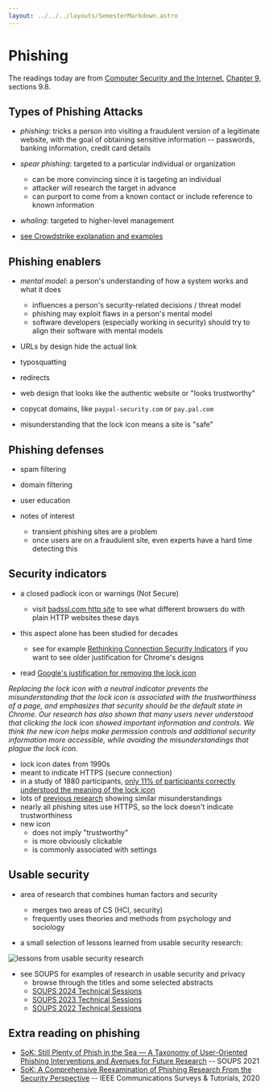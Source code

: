 ```yaml
---
layout: ../../../layouts/SemesterMarkdown.astro
---
```



# Phishing

The readings today are from
[Computer Security and the Internet](https://people.scs.carleton.ca/~paulv/toolsjewels.html),
[Chapter 9](https://people.scs.carleton.ca/~paulv/toolsjewels/TJrev1/ch9-rev1.pdf),
sections 9.8.

## Types of Phishing Attacks

- _phishing_: tricks a person into visiting a fraudulent version of a legitimate
  website, with the goal of obtaining sensitive information -- passwords,
  banking information, credit card details

- _spear phishing_: targeted to a particular individual or organization

  - can be more convincing since it is targeting an individual
  - attacker will research the target in advance
  - can purport to come from a known contact or include reference to known
    information

- _whaling_: targeted to higher-level management

- [see Crowdstrike explanation and examples](https://www.crowdstrike.com/cybersecurity-101/phishing/spear-phishing/)

## Phishing enablers

- _mental model_: a person's understanding of how a system works and what it
  does

  - influences a person's security-related decisions / threat model
  - phishing may exploit flaws in a person's mental model
  - software developers (especially working in security) should try to align
    their software with mental models

- URLs by design hide the actual link
- typosquatting
- redirects
- web design that looks like the authentic website or "looks trustworthy"
- copycat domains, like `paypal-security.com` or `pay.pal.com`
- misunderstanding that the lock icon means a site is "safe"

## Phishing defenses

- spam filtering
- domain filtering
- user education

- notes of interest
  - transient phishing sites are a problem
  - once users are on a fraudulent site, even experts have a hard time detecting
    this

## Security indicators

- a closed padlock icon or warnings (Not Secure)

  - visit [badssl.com http site](http://http.badssl.com/) to see what different
    browsers do with plain HTTP websites these days

- this aspect alone has been studied for decades

  - see for example
    [Rethinking Connection Security Indicators](https://www.usenix.org/system/files/conference/soups2016/soups2016-paper-porter-felt.pdf)
    if you want to see older justification for Chrome's designs

- read
  [Google's justification for removing the lock icon](https://blog.chromium.org/2023/05/an-update-on-lock-icon.html)

_Replacing the lock icon with a neutral indicator prevents the misunderstanding
that the lock icon is associated with the trustworthiness of a page, and
emphasizes that security should be the default state in Chrome. Our research has
also shown that many users never understood that clicking the lock icon showed
important information and controls. We think the new icon helps make permission
controls and additional security information more accessible, while avoiding the
misunderstandings that plague the lock icon._

- lock icon dates from 1990s
- meant to indicate HTTPS (secure connection)
- in a study of 1880 participants,
  [only 11% of participants correctly understood the meaning of the lock icon](https://research.google/pubs/it-builds-trust-with-the-customers-exploring-user-perceptions-of-the-padlock-icon-in-browser-ui/)
- lots of [previous research](https://ieeexplore.ieee.org/document/4223213)
  showing similar misunderstandings
- nearly all phishing sites use HTTPS, so the lock doesn't indicate
  trustworthiness
- new icon
  - does not imply "trustworthy"
  - is more obviously clickable
  - is commonly associated with settings

## Usable security

- area of research that combines human factors and security

  - merges two areas of CS (HCI, security)
  - frequently uses theories and methods from psychology and sociology

- a small selection of lessons learned from usable security research:

<Image alt="lessons from usable security research" src={table_9_3} />

- see SOUPS for examples of research in usable security and privacy
  - browse through the titles and some selected abstracts
  - [SOUPS 2024 Technical Sessions](https://www.usenix.org/conference/soups2024/technical-sessions)
  - [SOUPS 2023 Technical Sessions](https://www.usenix.org/conference/soups2023/technical-sessions)
  - [SOUPS 2022 Technical Sessions](https://www.usenix.org/conference/soups2022/technical-sessions)

## Extra reading on phishing

- [SoK: Still Plenty of Phish in the Sea — A Taxonomy of User-Oriented Phishing Interventions and Avenues for Future Research](https://www.usenix.org/system/files/soups2021-franz.pdf)
  -- SOUPS 2021
- [SoK: A Comprehensive Reexamination of Phishing Research From the Security Perspective](https://ieeexplore.ieee.org/stamp/stamp.jsp?arnumber=8924660)
  -- IEEE Communications Surveys & Tutorials, 2020
